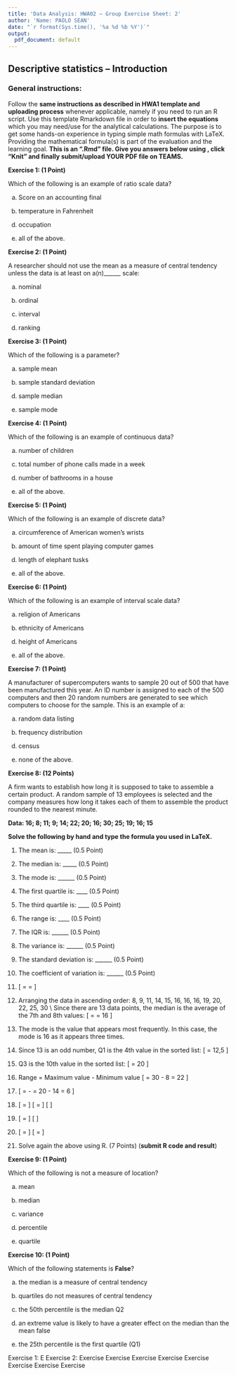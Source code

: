 ---
title: 'Data Analysis: HWA02 – Group Exercise Sheet: 2'
author: 'Name: PAOLO SEAN'
date: "`r format(Sys.time(), '%a %d %b %Y')`"
output:
  pdf_document: default
---

## Descriptive statistics – Introduction

### General instructions:
Follow the **same instructions as described in HWA1 template and uploading process** whenever applicable, namely if you need to run an R script. Use this template Rmarkdown file in order to **insert the equations** which you may need/use for the analytical calculations. The purpose is to get some hands-on experience in typing simple math formulas with LaTeX. Providing the mathematical formula(s) is part of the evaluation and the learning goal. **This is an ".Rmd" file. Give you answers below using \textcolor{blue}{blue colored text}, click "Knit" and finally submit/upload YOUR PDF file on TEAMS.** 

**Exercise 1: (1 Point)**

Which of the following is an example of ratio scale data?

(a) Score on an accounting final

(b) temperature in Fahrenheit

\textcolor{blue}{(c) weight of cows}

(d) occupation 

(e) all of the above.

**Exercise 2: (1 Point)**

A researcher should not use the mean as a measure of central tendency unless the data is at least on a(n)______  scale:  

(a) nominal  

(b) ordinal   

(c) interval  

(d) ranking   

\textcolor{blue}{(e) ratio}

**Exercise 3: (1 Point)**

Which of the following is a parameter? 

(a) sample mean  

(b) sample standard deviation   

\textcolor{blue}{(c) population mean}  

(d) sample median   

(e) sample mode 

**Exercise 4: (1 Point)**

Which of the following is an example of continuous  data? 

(a) number of children   

\textcolor{blue}{(b) amount of time it takes to assemble an IKEA bookcase } 

(c) total number of phone calls made in a week  

(d) number of bathrooms in a house  

(e) all of the above.

**Exercise 5: (1 Point)**

Which of the following is an example of discrete data?  

(a) circumference of American women’s wrists 

(b) amount of time spent playing computer games 

\textcolor{blue}{(c) total number of phone calls made in a week  }

(d) length of elephant tusks  

(e) all of the above.

**Exercise 6: (1 Point)**

Which of the following is an example of interval scale data?  

(a) religion of Americans

(b) ethnicity of Americans  

\textcolor{blue}{(c) temperature in Centigrade (Celsius) }   

(d) height of Americans  

(e) all of the above. 

**Exercise 7: (1 Point)**

A manufacturer of supercomputers wants to sample 20 out of 500 that have been manufactured this year. An  ID number is  assigned to each of the 500 computers and then 20 random numbers are generated to see which computers to choose for the sample. This is an example of a:  

(a) random data listing  

(b) frequency distribution  

\textcolor{blue}{(c) simple random sample    }  

(d) census      

(e) none of the above.

**Exercise 8: (12 Points)**

A firm wants to establish how long it is supposed to take to assemble a certain product. A random sample of 13 employees is selected and the company measures how long it takes each of them to assemble the product rounded to the nearest minute. 

**Data: 16; 8; 11; 9; 14; 22; 20; 16; 30; 25; 19; 16; 15**

**Solve the following by hand and type the formula you used in LaTeX.**

1. The mean is: _____ (0.5 Point)

2. The median is: _____ (0.5 Point)

3. The mode is: ______ (0.5 Point)

4. The first quartile is: ____ (0.5 Point)

5. The third quartile is: ____ (0.5 Point)

6. The range is: ____ (0.5 Point)

7. The IQR is: ______ (0.5 Point)

8. The variance is: ______ (0.5 Point)

9. The standard deviation is: ______ (0.5 Point)

10. The coefficient of variation is: ______ (0.5 Point)

1. \textbf{Mean:}
\[ \text{Mean} = \frac{16 + 8 + 11 + 9 + 14 + 22 + 20 + 16 + 30 + 25 + 19 + 16 + 15}{13} = \frac{221}{13} \approx 17.00 \]

2. \textbf{Median:}
   Arranging the data in ascending order: 8, 9, 11, 14, 15, 16, 16, 16, 19, 20, 22, 25, 30 \\
   Since there are 13 data points, the median is the average of the 7th and 8th values:
\[ \text{Median} = \frac{16 + 16}{2} = 16 \]

3. \textbf{Mode:}
   The mode is the value that appears most frequently. In this case, the mode is 16 as it appears three times.

4. \textbf{First Quartile (Q1):}
   Since 13 is an odd number, Q1 is the 4th value in the sorted list:
\[ \text{Q1} = 12,5 \]

5. \textbf{Third Quartile (Q3):}
   Q3 is the 10th value in the sorted list:
\[ \text{Q3} = 20 \]

6. \textbf{Range:}
   Range = Maximum value - Minimum value
\[ \text{Range} = 30 - 8 = 22 \]

7. \textbf{Interquartile Range (IQR):}
\[ \text{IQR} = \text{Q3} - \text{Q1} = 20 - 14 = 6 \]

8. \textbf{Variance:}
\[ \text{Variance} = \frac{\sum{(x_i - \bar{x})^2}}{n} \]
\[ \text{Variance} = \frac{(16-17.769)^2 + (8-17.769)^2 + \ldots + (15-17.769)^2}{13} \]
\[ \text{Variance} \approx 34.81 \]

9. \textbf{Standard Deviation:}
\[ \text{Standard Deviation} = \sqrt{\text{Variance}} \]
\[ \text{Standard Deviation} \approx \sqrt{34.81} \approx 5.90 \]

10. \textbf{Coefficient of Variation:}
\[ \text{Coefficient of Variation} = \frac{\text{Standard Deviation}}{\text{Mean}} \]
\[ \text{Coefficient of Variation} = \frac{5.90}{17.00} \approx 0.347 \]



11. Solve again the above using R. (7 Points) (**submit R code and result**)

**Exercise 9: (1 Point)**

Which of the following is not a measure of location?

(a) mean

(b) median

(c) variance

(d) percentile

(e) quartile

**Exercise 10: (1 Point)**

Which of the following statements is **False**?

(a) the median is a measure of central tendency

(b) quartiles do not measures of central tendency

(c) the 50th percentile is the median Q2

(d) an extreme value is likely to have a greater effect on the median than the mean false

(e) the 25th percentile is the first quartile (Q1)


Exercise 1: E
Exercise 2: 
Exercise 
Exercise
Exercise
Exercise
Exercise
Exercise
Exercise
Exercise

